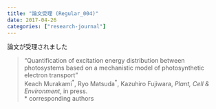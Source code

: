```yaml
---
title: "論文受理 (Regular_004)"
date: 2017-04-26
categories: ["research-journal"]
---
```


論文が受理されました  

> “Quantification of excitation energy distribution between photosystems based on a mechanistic model of photosynthetic electron transport”  
> Keach Murakami<sup>\*</sup>, Ryo Matsuda<sup>\*</sup>, Kazuhiro Fujiwara, *Plant, Cell & Environment*, in press.  
> \* corresponding authors